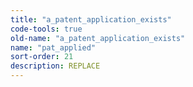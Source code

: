 ```yaml
---
title: "a_patent_application_exists"
code-tools: true
old-name: "a_patent_application_exists"
name: "pat_applied"
sort-order: 21
description: REPLACE
---
```

